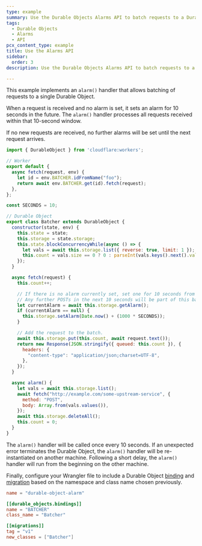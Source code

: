 ```yaml
---
type: example
summary: Use the Durable Objects Alarms API to batch requests to a Durable Object.
tags:
  - Durable Objects
  - Alarms
  - API
pcx_content_type: example
title: Use the Alarms API
sidebar:
  order: 3
description: Use the Durable Objects Alarms API to batch requests to a Durable Object.

---
```



This example implements an <GlossaryTooltip term="alarm">`alarm()`</GlossaryTooltip> handler that allows batching of requests to a single Durable Object.

When a request is received and no alarm is set, it sets an alarm for 10 seconds in the future. The `alarm()` handler processes all requests received within that 10-second window.

If no new requests are received, no further alarms will be set until the next request arrives.

```js
import { DurableObject } from 'cloudflare:workers';

// Worker
export default {
  async fetch(request, env) {
    let id = env.BATCHER.idFromName("foo");
    return await env.BATCHER.get(id).fetch(request);
  },
};

const SECONDS = 10;

// Durable Object
export class Batcher extends DurableObject {
  constructor(state, env) {
    this.state = state;
    this.storage = state.storage;
    this.state.blockConcurrencyWhile(async () => {
      let vals = await this.storage.list({ reverse: true, limit: 1 });
      this.count = vals.size == 0 ? 0 : parseInt(vals.keys().next().value);
    });
  }

  async fetch(request) {
    this.count++;

    // If there is no alarm currently set, set one for 10 seconds from now
    // Any further POSTs in the next 10 seconds will be part of this batch.
    let currentAlarm = await this.storage.getAlarm();
    if (currentAlarm == null) {
      this.storage.setAlarm(Date.now() + (1000 * SECONDS));
    }

    // Add the request to the batch.
    await this.storage.put(this.count, await request.text());
    return new Response(JSON.stringify({ queued: this.count }), {
      headers: {
        "content-type": "application/json;charset=UTF-8",
      },
    });
  }

  async alarm() {
    let vals = await this.storage.list();
    await fetch("http://example.com/some-upstream-service", {
      method: "POST",
      body: Array.from(vals.values()),
    });
    await this.storage.deleteAll();
    this.count = 0;
  }
}
```

The `alarm()` handler will be called once every 10 seconds. If an unexpected error terminates the Durable Object, the `alarm()` handler will be re-instantiated on another machine. Following a short delay, the `alarm()` handler will run from the beginning on the other machine.

Finally, configure your Wrangler file to include a Durable Object [binding](/durable-objects/get-started/tutorial/#5-configure-durable-object-bindings) and [migration](/durable-objects/reference/durable-objects-migrations/) based on the namespace and class name chosen previously.

<WranglerConfig>

```toml title="wrangler.toml"
name = "durable-object-alarm"

[[durable_objects.bindings]]
name = "BATCHER"
class_name = "Batcher"

[[migrations]]
tag = "v1"
new_classes = ["Batcher"]
```

</WranglerConfig>

